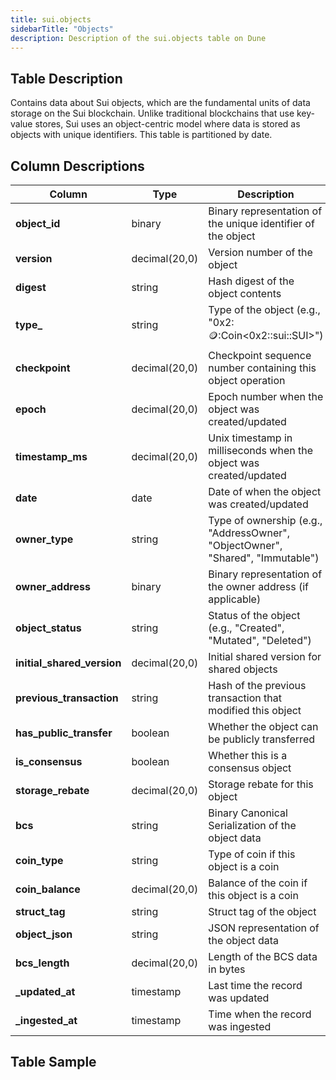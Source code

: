 ```yaml
---
title: sui.objects
sidebarTitle: "Objects"
description: Description of the sui.objects table on Dune
---
```


## Table Description
Contains data about Sui objects, which are the fundamental units of data storage on the Sui blockchain. Unlike traditional blockchains that use key-value stores, Sui uses an object-centric model where data is stored as objects with unique identifiers. This table is partitioned by date.

## Column Descriptions

| **Column** | **Type** | **Description** |
|------------|----------|-----------------|
| **object_id** | binary | Binary representation of the unique identifier of the object |
| **version** | decimal(20,0) | Version number of the object |
| **digest** | string | Hash digest of the object contents |
| **type_** | string | Type of the object (e.g., "0x2::coin::Coin<0x2::sui::SUI>") |
| **checkpoint** | decimal(20,0) | Checkpoint sequence number containing this object operation |
| **epoch** | decimal(20,0) | Epoch number when the object was created/updated |
| **timestamp_ms** | decimal(20,0) | Unix timestamp in milliseconds when the object was created/updated |
| **date** | date | Date of when the object was created/updated |
| **owner_type** | string | Type of ownership (e.g., "AddressOwner", "ObjectOwner", "Shared", "Immutable") |
| **owner_address** | binary | Binary representation of the owner address (if applicable) |
| **object_status** | string | Status of the object (e.g., "Created", "Mutated", "Deleted") |
| **initial_shared_version** | decimal(20,0) | Initial shared version for shared objects |
| **previous_transaction** | string | Hash of the previous transaction that modified this object |
| **has_public_transfer** | boolean | Whether the object can be publicly transferred |
| **is_consensus** | boolean | Whether this is a consensus object |
| **storage_rebate** | decimal(20,0) | Storage rebate for this object |
| **bcs** | string | Binary Canonical Serialization of the object data |
| **coin_type** | string | Type of coin if this object is a coin |
| **coin_balance** | decimal(20,0) | Balance of the coin if this object is a coin |
| **struct_tag** | string | Struct tag of the object |
| **object_json** | string | JSON representation of the object data |
| **bcs_length** | decimal(20,0) | Length of the BCS data in bytes |
| **_updated_at** | timestamp | Last time the record was updated |
| **_ingested_at** | timestamp | Time when the record was ingested |

## Table Sample


<TableSample tableSchema="sui" tableName="objects" />
